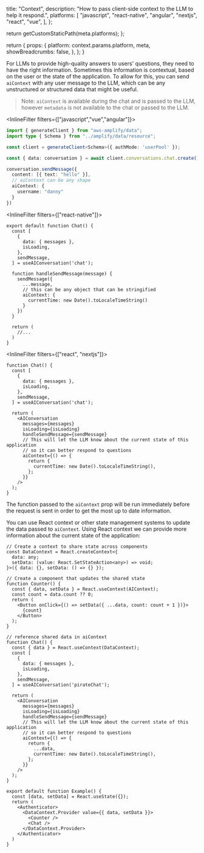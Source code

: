 
  title: "Context",
  description:
    "How to pass client-side context to the LLM to help it respond.",
  platforms: [
    "javascript",
    "react-native",
    "angular",
    "nextjs",
    "react",
    "vue",
  ],
};

  return getCustomStaticPath(meta.platforms);
};

  return {
    props: {
      platform: context.params.platform,
      meta,
      showBreadcrumbs: false,
    },
  };
}



For LLMs to provide high-quality answers to users' questions, they need to have the right information. Sometimes this information is contextual, based on the user or the state of the application. To allow for this, you can send `aiContext` with any user message to the LLM, which can be any unstructured or structured data that might be useful.

> Note: `aiContext` is available during the chat and is passed to the LLM, however `metadata` is not available to the chat or passed to the LLM.

<InlineFilter filters={["javascript","vue","angular"]}>

```ts
import { generateClient } from "aws-amplify/data";
import type { Schema } from "../amplify/data/resource";

const client = generateClient<Schema>({ authMode: 'userPool' });

const { data: conversation } = await client.conversations.chat.create();

conversation.sendMessage({
  content: [{ text: "hello" }],
  // aiContext can be any shape
  aiContext: {
    username: "danny"
  }
})
```

</InlineFilter>


<InlineFilter filters={["react-native"]}>

```tsx
export default function Chat() {
  const [
    {
      data: { messages },
      isLoading,
    },
    sendMessage,
  ] = useAIConversation('chat');

  function handleSendMessage(message) {
    sendMessage({
      ...message,
      // this can be any object that can be stringified
      aiContext: {
        currentTime: new Date().toLocaleTimeString()
      }
    })
  }

  return (
    //...
  )
}
```

</InlineFilter>


<InlineFilter filters={["react", "nextjs"]}>

```tsx
function Chat() {
  const [
    {
      data: { messages },
      isLoading,
    },
    sendMessage,
  ] = useAIConversation('chat');

  return (
    <AIConversation
      messages={messages}
      isLoading={isLoading}
      handleSendMessage={sendMessage}
      // This will let the LLM know about the current state of this application
      // so it can better respond to questions
      aiContext={() => {
        return {
          currentTime: new Date().toLocaleTimeString(),
        };
      }}
    />
  );
}
```


The function passed to the `aiContext` prop will be run immediately before the request is sent in order to get the most up to date information. 

You can use React context or other state management systems to update the data passed to `aiContext`. Using React context we can provide more information about the current state of the application:

```tsx
// Create a context to share state across components
const DataContext = React.createContext<{
  data: any;
  setData: (value: React.SetStateAction<any>) => void;
}>({ data: {}, setData: () => {} });

// Create a component that updates the shared state
function Counter() {
  const { data, setData } = React.useContext(AIContext);
  const count = data.count ?? 0;
  return (
    <Button onClick={() => setData({ ...data, count: count + 1 })}>
      {count}
    </Button>
  );
}

// reference shared data in aiContext
function Chat() {
  const { data } = React.useContext(DataContext);
  const [
    {
      data: { messages },
      isLoading,
    },
    sendMessage,
  ] = useAIConversation('pirateChat');

  return (
    <AIConversation
      messages={messages}
      isLoading={isLoading}
      handleSendMessage={sendMessage}
      // This will let the LLM know about the current state of this application
      // so it can better respond to questions
      aiContext={() => {
        return {
          ...data,
          currentTime: new Date().toLocaleTimeString(),
        };
      }}
    />
  );
}

export default function Example() {
  const [data, setData] = React.useState({});
  return (
    <Authenticator>
      <DataContext.Provider value={{ data, setData }}>
        <Counter />
        <Chat />
      </DataContext.Provider>
    </Authenticator>
  )
}
```


</InlineFilter>
